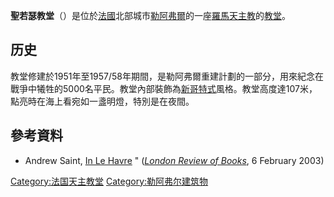 '''聖若瑟教堂'''（{{lang-fr|Église Saint-Joseph du Havre}}）是位於[[法國|法國]]北部城市[[勒阿弗爾|勒阿弗爾]]的一座[[羅馬天主教|羅馬天主教]]的[[教堂|教堂]]。

==历史==
教堂修建於1951年至1957/58年期間，是勒阿弗爾重建計劃的一部分，用來紀念在戰爭中犧牲的5000名平民。教堂內部裝飾為[[新哥特式|新哥特式]]風格。教堂高度達107米，點亮時在海上看宛如一盞明燈，特別是在夜間。

==參考資料==
* Andrew Saint, [http://www.lrb.co.uk/v25/n03/sain01_.html In Le Havre] {{Wayback|url=http://www.lrb.co.uk/v25/n03/sain01_.html |date=20090414025150 }}" (''[[London_Review_of_Books|London Review of Books]]'', 6 February 2003)

[[Category:法国天主教堂|Category:法国天主教堂]]
[[Category:勒阿弗尔建筑物|Category:勒阿弗尔建筑物]]